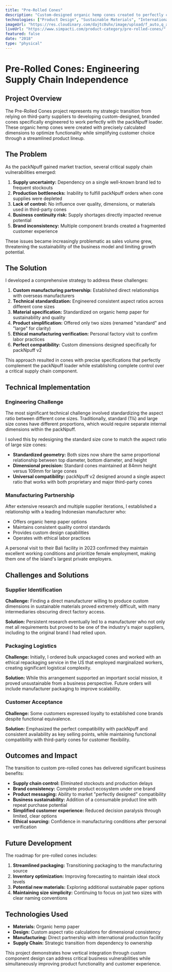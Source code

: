 ```yaml
---
title: "Pre-Rolled Cones"
description: "Custom-designed organic hemp cones created to perfectly complement the packNpuff loader while establishing supply chain independence."
technologies: ["Product Design", "Sustainable Materials", "International Manufacturing", "Supply Chain Management", "Organic Hemp"]
imageUrl: "https://res.cloudinary.com/dajtc0uhx/image/upload/f_auto,q_auto/v1744261424/Cones_16_9_yr5ky4.jpg"
liveUrl: "https://www.simpacti.com/product-category/pre-rolled-cones/"
featured: false
date: "2018"
type: "physical"
---
```


# Pre-Rolled Cones: Engineering Supply Chain Independence

## Project Overview

The Pre-Rolled Cones project represents my strategic transition from relying on third-party suppliers to developing custom-designed, branded cones specifically engineered to work perfectly with the packNpuff loader. These organic hemp cones were created with precisely calculated dimensions to optimize functionality while simplifying customer choice through a streamlined product lineup.

## The Problem

As the packNpuff gained market traction, several critical supply chain vulnerabilities emerged:

1. **Supply uncertainty:** Dependency on a single well-known brand led to frequent stockouts
2. **Production bottlenecks:** Inability to fulfill packNpuff orders when cone supplies were depleted
3. **Lack of control:** No influence over quality, dimensions, or materials used in third-party cones
4. **Business continuity risk:** Supply shortages directly impacted revenue potential
5. **Brand inconsistency:** Multiple component brands created a fragmented customer experience

These issues became increasingly problematic as sales volume grew, threatening the sustainability of the business model and limiting growth potential.

## The Solution

I developed a comprehensive strategy to address these challenges:

1. **Custom manufacturing partnership:** Established direct relationships with overseas manufacturers
2. **Technical standardization:** Engineered consistent aspect ratios across different cone sizes
3. **Material specification:** Standardized on organic hemp paper for sustainability and quality
4. **Product simplification:** Offered only two sizes (renamed "standard" and "large" for clarity)
5. **Ethical manufacturing verification:** Personal factory visit to confirm labor practices
6. **Perfect compatibility:** Custom dimensions designed specifically for packNpuff v2

This approach resulted in cones with precise specifications that perfectly complement the packNpuff loader while establishing complete control over a critical supply chain component.

## Technical Implementation

### Engineering Challenge

The most significant technical challenge involved standardizing the aspect ratio between different cone sizes. Traditionally, standard (1¼) and large size cones have different proportions, which would require separate internal dimensions within the packNpuff.

I solved this by redesigning the standard size cone to match the aspect ratio of large size cones:
- **Standardized geometry:** Both sizes now share the same proportional relationship between top diameter, bottom diameter, and height
- **Dimensional precision:** Standard cones maintained at 84mm height versus 109mm for large cones
- **Universal compatibility:** packNpuff v2 designed around a single aspect ratio that works with both proprietary and major third-party cones

### Manufacturing Partnership

After extensive research and multiple supplier iterations, I established a relationship with a leading Indonesian manufacturer who:
- Offers organic hemp paper options
- Maintains consistent quality control standards
- Provides custom design capabilities
- Operates with ethical labor practices

A personal visit to their Bali facility in 2023 confirmed they maintain excellent working conditions and prioritize female employment, making them one of the island's largest private employers.

## Challenges and Solutions

### Supplier Identification

**Challenge:** Finding a direct manufacturer willing to produce custom dimensions in sustainable materials proved extremely difficult, with many intermediaries obscuring direct factory access.

**Solution:** Persistent research eventually led to a manufacturer who not only met all requirements but proved to be one of the industry's major suppliers, including to the original brand I had relied upon.

### Packaging Logistics

**Challenge:** Initially, I ordered bulk unpackaged cones and worked with an ethical repackaging service in the US that employed marginalized workers, creating significant logistical complexity.

**Solution:** While this arrangement supported an important social mission, it proved unsustainable from a business perspective. Future orders will include manufacturer packaging to improve scalability.

### Customer Acceptance

**Challenge:** Some customers expressed loyalty to established cone brands despite functional equivalence.

**Solution:** Emphasized the perfect compatibility with packNpuff and consistent availability as key selling points, while maintaining functional compatibility with third-party cones for customer flexibility.

## Outcomes and Impact

The transition to custom pre-rolled cones has delivered significant business benefits:

- **Supply chain control:** Eliminated stockouts and production delays
- **Brand consistency:** Complete product ecosystem under one brand
- **Product messaging:** Ability to market "perfectly designed" compatibility
- **Business sustainability:** Addition of a consumable product line with repeat purchase potential
- **Simplified customer experience:** Reduced decision paralysis through limited, clear options
- **Ethical sourcing:** Confidence in manufacturing conditions after personal verification

## Future Development

The roadmap for pre-rolled cones includes:

1. **Streamlined packaging:** Transitioning packaging to the manufacturing source
2. **Inventory optimization:** Improving forecasting to maintain ideal stock levels
3. **Potential new materials:** Exploring additional sustainable paper options
4. **Maintaining size simplicity:** Continuing to focus on just two sizes with clear naming conventions

## Technologies Used

- **Materials:** Organic hemp paper
- **Design:** Custom aspect ratio calculations for dimensional consistency
- **Manufacturing:** Direct partnership with international production facility
- **Supply Chain:** Strategic transition from dependency to ownership

This project demonstrates how vertical integration through custom component design can address critical business vulnerabilities while simultaneously improving product functionality and customer experience.
